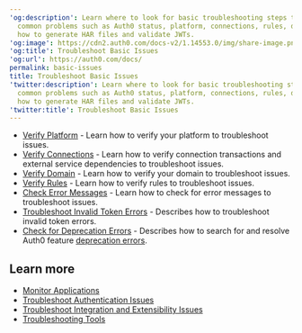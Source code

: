 ---
'og:description': Learn where to look for basic troubleshooting steps to eliminate
  common problems such as Auth0 status, platform, connections, rules, domains, and
  how to generate HAR files and validate JWTs.
'og:image': https://cdn2.auth0.com/docs-v2/1.14553.0/img/share-image.png
'og:title': Troubleshoot Basic Issues
'og:url': https://auth0.com/docs/
permalink: basic-issues
title: Troubleshoot Basic Issues
'twitter:description': Learn where to look for basic troubleshooting steps to eliminate
  common problems such as Auth0 status, platform, connections, rules, domains, and
  how to generate HAR files and validate JWTs.
'twitter:title': Troubleshoot Basic Issues
---
* [Verify Platform](/docs/troubleshoot/basic-issues/verify-platform) - Learn how to verify your platform to troubleshoot issues.
* [Verify Connections](/docs/troubleshoot/basic-issues/verify-connections) - Learn how to verify connection transactions and external service dependencies to troubleshoot issues.
* [Verify Domain](/docs/troubleshoot/basic-issues/verify-domain) - Learn how to verify your domain to troubleshoot issues.
* [Verify Rules](/docs/troubleshoot/basic-issues/verify-rules) - Learn how to verify rules to troubleshoot issues.
* [Check Error Messages](/docs/troubleshoot/basic-issues/check-error-messages) - Learn how to check for error messages to troubleshoot issues.
* [Troubleshoot Invalid Token Errors](/docs/troubleshoot/basic-issues/invalid-token-errors) - Describes how to troubleshoot invalid token errors.
* [Check for Deprecation Errors](/docs/troubleshoot/basic-issues/search-logs-for-deprecation-errors) - Describes how to search for and resolve Auth0 feature [deprecation errors](/docs/troubleshoot/basic-issues/check-deprecation-errors).

## Learn more

* [Monitor Applications](/docs/deploy-monitor/monitor/monitor-applications)
* [Troubleshoot Authentication Issues](/docs/troubleshoot/authentication-issues)
* [Troubleshoot Integration and Extensibility Issues](/docs/troubleshoot/integration-extensibility-issues)
* [Troubleshooting Tools](/docs/troubleshoot/troubleshooting-tools)
